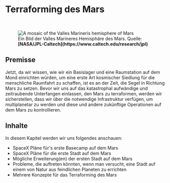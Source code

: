 

# Terraforming des Mars

<ReadingTime />

<br/>
<figure>
<Image src={require(".//../../resources/images/mars.png")} alt="A mosaic of the Valles Marineris hemisphere of Mars" />
<figcaption style={{ color: "rgb(156, 156, 156)", fontSize: "14px", marginTop: "2px" }}>Ein Bild der Valles Marineres Hemisphäre des Mars. Quelle: <strong>[NASA/JPL-Caltech](https://www.caltech.edu/research/jpl)</strong></figcaption>
</figure>

## Premisse
Jetzt, da wir wissen, wie wir ein Basislager und eine Raumstation auf dem Mond einrichten würden, um eine erste Art kosmischer Siedlung für die menschliche Raumfahrt zu schaffen, ist es an der Zeit, die Segel in Richtung Mars zu setzen. Bevor wir uns auf das katastrophal aufwändige und zeitraubende Unterfangen einlassen, den Mars zu terraformen, werden wir sicherstellen, dass wir über die notwendige Infrastruktur verfügen, um multiplanetar zu werden und diese und andere zukünftige Operationen auf dem Mars zu kontrollieren. 

## Inhalte
In diesem Kapitel werden wir uns folgendes anschauen:

- SpaceX Pläne für's erste Basecamp auf dem Mars
- SpaceX Pläne für die erste Stadt auf dem Mars
- Mögliche Erweiterung(en) der ersten Stadt auf dem Mars
- Probleme, die auftreten könnten, wenn man versucht, eine Stadt auf einem von Natur aus feindlichen Planeten zu errichten
- Mehrere Konzepte für das Terraforming des Mars


<Analytics />

<SaveArticleSection article="mars-introduction"/>
